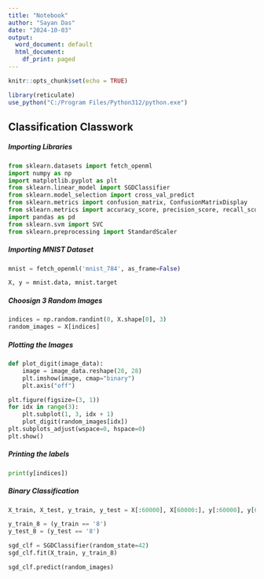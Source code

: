 ```yaml
---
title: "Notebook"
author: "Sayan Das"
date: "2024-10-03"
output:
  word_document: default
  html_document:
    df_print: paged
---
```


```r
knitr::opts_chunk$set(echo = TRUE)

library(reticulate)
use_python("C:/Program Files/Python312/python.exe")
```

## Classification Classwork


##### Importing Libraries 

```python
from sklearn.datasets import fetch_openml
import numpy as np
import matplotlib.pyplot as plt
from sklearn.linear_model import SGDClassifier
from sklearn.model_selection import cross_val_predict
from sklearn.metrics import confusion_matrix, ConfusionMatrixDisplay
from sklearn.metrics import accuracy_score, precision_score, recall_score, f1_score, roc_auc_score
import pandas as pd
from sklearn.svm import SVC
from sklearn.preprocessing import StandardScaler
```



##### Importing MNIST Dataset

```python
mnist = fetch_openml('mnist_784', as_frame=False)

X, y = mnist.data, mnist.target
```


##### Choosign 3 Random Images

```python
indices = np.random.randint(0, X.shape[0], 3)
random_images = X[indices]
```


##### Plotting the Images

```python
def plot_digit(image_data):
    image = image_data.reshape(28, 28)
    plt.imshow(image, cmap="binary")
    plt.axis("off")
```

```python
plt.figure(figsize=(3, 1))
for idx in range(3):
    plt.subplot(1, 3, idx + 1)
    plot_digit(random_images[idx])
plt.subplots_adjust(wspace=0, hspace=0)
plt.show()
```



##### Printing the labels

```python
print(y[indices])
```

##### Binary Classification

```python
X_train, X_test, y_train, y_test = X[:60000], X[60000:], y[:60000], y[60000:]
```


```python
y_train_8 = (y_train == '8')
y_test_8 = (y_test == '8')
```


```python
sgd_clf = SGDClassifier(random_state=42)
sgd_clf.fit(X_train, y_train_8)
```

```python
sgd_clf.predict(random_images)
```












